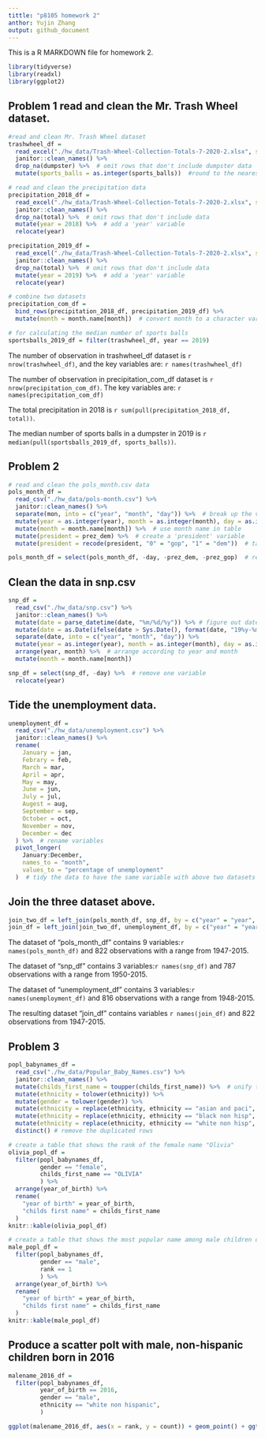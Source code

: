 ```yaml
---
tittle: "p8105 homework 2"
anthor: Yujin Zhang
output: github_document
---
```


This is a R MARKDOWN file for homework 2.

```r
library(tidyverse)
library(readxl)
library(ggplot2)
```

## Problem 1 read and clean the Mr. Trash Wheel dataset.
```r
#read and clean Mr. Trash Wheel dataset
trashwheel_df = 
  read_excel("./hw_data/Trash-Wheel-Collection-Totals-7-2020-2.xlsx", sheet = "Mr. Trash Wheel", range = "A2:N534") %>%
  janitor::clean_names() %>% 
  drop_na(dumpster) %>%  # omit rows that don't include dumpster data
  mutate(sports_balls = as.integer(sports_balls))  #round to the nearest integer

# read and clean the precipitation data
precipitation_2018_df =
  read_excel("./hw_data/Trash-Wheel-Collection-Totals-7-2020-2.xlsx", sheet = "2018 Precipitation", range = "A2:B14") %>%
  janitor::clean_names() %>%
  drop_na(total) %>%  # omit rows that don't include data
  mutate(year = 2018) %>%  # add a 'year' variable
  relocate(year)

precipitation_2019_df = 
  read_excel("./hw_data/Trash-Wheel-Collection-Totals-7-2020-2.xlsx", sheet = "2019 Precipitation", range = "A2:B14") %>%
  janitor::clean_names() %>%
  drop_na(total) %>%  # omit rows that don't include data
  mutate(year = 2019) %>%  # add a 'year' variable
  relocate(year)

# combine two datasets
precipitation_com_df = 
  bind_rows(precipitation_2018_df, precipitation_2019_df) %>% 
  mutate(month = month.name[month])  # convert month to a character variable
```

```r
# for calculating the median number of sports balls
sportsballs_2019_df = filter(trashwheel_df, year == 2019)
```

The number of observation in trashwheel_df dataset is `r nrow(trashwheel_df)`, and the key variables are: `r names(trashwheel_df)`

The number of observation in precipitation_com_df dataset is `r nrow(precipitation_com_df)`. The key variables are: `r names(precipitation_com_df)`

The total precipitation in 2018 is `r sum(pull(precipitation_2018_df, total))`. 

The median number of sports balls in a dumpster in 2019 is `r median(pull(sportsballs_2019_df, sports_balls))`.



## Problem 2
```r
# read and clean the pols_month.csv data
pols_month_df = 
  read_csv("./hw_data/pols-month.csv") %>% 
  janitor::clean_names() %>%
  separate(mon, into = c("year", "month", "day")) %>%  # break up the variable 'mon' 
  mutate(year = as.integer(year), month = as.integer(month), day = as.integer(day)) %>%  # transfer the variables to integer
  mutate(month = month.name[month]) %>%  # use month name in table
  mutate(president = prez_dem) %>%  # create a 'president' variable
  mutate(president = recode(president, "0" = "gop", "1" = "dem"))  # take values for variable

pols_month_df = select(pols_month_df, -day, -prez_dem, -prez_gop)  # remove three variables
```


## Clean the data in snp.csv
```r
snp_df =
  read_csv("./hw_data/snp.csv") %>%
  janitor::clean_names() %>%
  mutate(date = parse_datetime(date, "%m/%d/%y")) %>% # figure out date in another formula
  mutate(date = as.Date(ifelse(date > Sys.Date(), format(date, "19%y-%m-%d"), format(date)))) %>%  # correct wrong 'year' numbers
  separate(date, into = c("year", "month", "day")) %>% 
  mutate(year = as.integer(year), month = as.integer(month), day = as.integer(day)) %>% 
  arrange(year, month) %>%  # arrange according to year and month
  mutate(month = month.name[month]) 

snp_df = select(snp_df, -day) %>%  # remove one variable
  relocate(year)

```

## Tide the unemployment data.
```r
unemployment_df = 
  read_csv("./hw_data/unemployment.csv") %>% 
  janitor::clean_names() %>% 
  rename(
    January = jan,
    Febrary = feb,
    March = mar,
    April = apr,
    May = may,
    June = jun,
    July = jul,
    Augest = aug,
    September = sep,
    October = oct,
    November = nov,
    December = dec
  ) %>%  # rename variables
  pivot_longer(
    January:December,
    names_to = "month",
    values_to = "percentage of unemployment"
  )  # tidy the data to have the same variable with above two datasets
```

## Join the three dataset above.
```r
join_two_df = left_join(pols_month_df, snp_df, by = c("year" = "year", "month" = "month")) 
join_df = left_join(join_two_df, unemployment_df, by = c("year" = "year", "month" = "month"))
```

The dataset of "pols_month_df" contains 9 variables:`r names(pols_month_df)` and 822 observations with a range from 1947-2015.

The dataset of "snp_df" contains 3 variables:`r names(snp_df)` and 787 observations with a range from 1950-2015.

The dataset of "unemployment_df" contains 3 variables:`r names(unemployment_df)` and 816 observations with a range from 1948-2015.

The resulting dataset "join_df" contains variables `r names(join_df)` and 822 observations from 1947-2015.


## Problem 3
```r
popl_babynames_df =
  read_csv("./hw_data/Popular_Baby_Names.csv") %>% 
  janitor::clean_names() %>%
  mutate(childs_first_name = toupper(childs_first_name)) %>%  # unify the data format
  mutate(ethnicity = tolower(ethnicity)) %>% 
  mutate(gender = tolower(gender)) %>% 
  mutate(ethnicity = replace(ethnicity, ethnicity == "asian and paci", "asian and pacific islander")) %>% 
  mutate(ethnicity = replace(ethnicity, ethnicity == "black non hisp", "black non hispanic")) %>%
  mutate(ethnicity = replace(ethnicity, ethnicity == "white non hisp", "white non hispanic")) %>%
  distinct() # remove the duplicated rows

# create a table that shows the rank of the female name "Olivia"
olivia_popl_df =
  filter(popl_babynames_df, 
         gender == "female",
         childs_first_name == "OLIVIA"
         ) %>% 
  arrange(year_of_birth) %>% 
  rename(
    "year of birth" = year_of_birth,
    "childs first name" = childs_first_name
  )
knitr::kable(olivia_popl_df)

# create a table that shows the most popular name among male children over time
male_popl_df =
  filter(popl_babynames_df,
         gender == "male",
         rank == 1
         ) %>% 
  arrange(year_of_birth) %>% 
  rename(
    "year of birth" = year_of_birth,
    "childs first name" = childs_first_name
  )
knitr::kable(male_popl_df)
```

## Produce a scatter polt with male, non-hispanic children born in 2016
```r
malename_2016_df = 
  filter(popl_babynames_df,
         year_of_birth == 2016,
         gender == "male",
         ethnicity == "white non hispanic",
         )

ggplot(malename_2016_df, aes(x = rank, y = count)) + geom_point() + ggtitle("names' rank with numbers of male, white non-hispanic children born in 2016")
```
